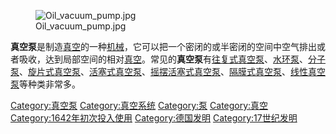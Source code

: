 [[File:Oil_vacuum_pump.jpg|thumb]]

'''真空泵'''是制造[[真空|真空]]的一种[[机械|机械]]，它可以把一个密闭的或半密闭的空间中空气排出或者吸收，达到局部空间的相对[[真空|真空]]。常见的'''真空泵'''有[[往复式真空泵|往复式真空泵]]、[[水环泵|水环泵]]、[[分子泵|分子泵]]、[[旋片式真空泵|旋片式真空泵]]、[[活塞式真空泵|活塞式真空泵]]、[[摇摆活塞式真空泵|摇摆活塞式真空泵]]、[[隔膜式真空泵|隔膜式真空泵]]、[[线性真空泵|线性真空泵]]等种类非常多。

{{實驗室設備}}

{{Authority control}}
[[Category:真空泵|Category:真空泵]]
[[Category:真空系统|Category:真空系统]]
[[Category:泵|Category:泵]]
[[Category:真空|Category:真空]]
[[Category:1642年初次投入使用|Category:1642年初次投入使用]]
[[Category:德国发明|Category:德国发明]]
[[Category:17世纪发明|Category:17世纪发明]]
